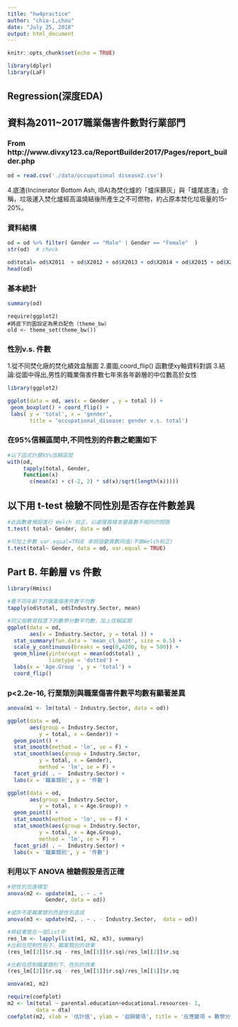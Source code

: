 ```yaml
---
title: "hw4practice"
author: "chia-i,chou"
date: "July 25, 2018"
output: html_document
---
```


```r
knitr::opts_chunk$set(echo = TRUE)
```
```r
library(dplyr)
library(LaF)
```
## Regression(深度EDA)
## 資料為2011~2017職業傷害件數對行業部門
### From http://www.divxy123.ca/ReportBuilder2017/Pages/report_builder.php
```r
od = read.csv('./data/occupational disease2.csv')
``` 

4.底渣(Incinerator Bottom Ash, IBA)為焚化爐的「爐床篩灰」與「爐尾底渣」合稱，垃圾運入焚化爐經高溫燒結後所產生之不可燃物，約占原本焚化垃圾量的15-20%。

### 資料結構
```r
od = od %>% filter( Gender == "Male" | Gender == "Female"  )
str(od)  # check
```
```r
od$total= od$X2011  + od$X2012 + od$X2013 + od$X2014 + od$X2015 + od$X2016 + od$X2017  
head(od)
```

### 基本統計
```r
summary(od)
```

```{rcache=TRUE, warning=FALSE}
require(ggplot2)
#將底下的圖設定為黑白配色（theme_bw）
old <- theme_set(theme_bw())
```
### 性別v.s. 件數
1.從不同焚化廠的焚化績效盒鬚圖
2.畫圖,coord_flip() 函數使xy軸資料對調
3.結論:從圖中得出,男性的職業傷害件數七年來各年齡層的中位數高於女性
```r
library(ggplot2)

ggplot(data = od, aes(x = Gender , y = total )) +
 geom_boxplot() + coord_flip() +   
 labs( y = 'total', x = 'gender', 
       title = 'occupational_disease: gender v.s. total')
``` 

### 在95%信賴區間中,不同性別的件數之範圍如下
```r
#以下函式計算95%信賴區間
with(od,
     tapply(total, Gender,
     function(x) 
       c(mean(x) + c(-2, 2) * sd(x)/sqrt(length(x)))))
```
## 以下用 t-test 檢驗不同性別是否存在件數差異
```r
#此函數會預設進行 Welch 校正，以處理兩樣本變異數不相同的問題
t.test( total~ Gender, data = od)

#可加上參數 var.equal=TRUE 來假設變異數同值(不做Welch校正)
t.test(total~ Gender, data = od, var.equal = TRUE)
```
## Part B. 年齡層  vs 件數
```r
library(Hmisc)
```

```r
#看不同年齡下的職業傷害件數平均數
tapply(od$total, od$Industry.Sector, mean)
```

```r
#同父母教育程度下的數學分數平均數，加上信賴區間
ggplot(data = od,  
       aes(x = Industry.Sector, y = total )) +
  stat_summary(fun.data = 'mean_cl_boot', size = 0.5) +
  scale_y_continuous(breaks = seq(0,4200, by = 500)) +
  geom_hline(yintercept = mean(od$total) , 
             linetype = 'dotted') +
  labs(x = 'Age.Group ', y = 'total') +
  coord_flip()

```

### p<2.2e-16, 行業類別與職業傷害件數平均數有顯著差異
```r
anova(m1 <- lm(total ~ Industry.Sector, data = od))
```

```r
ggplot(data = od, 
       aes(group = Industry.Sector, 
          y = total, x = Gender)) +
  geom_point() +
  stat_smooth(method = 'lm', se = F) +
  stat_smooth(aes(group = Industry.Sector, 
          y = total, x = Gender), 
          method = 'lm', se = F) + 
  facet_grid( . ~  Industry.Sector) +
  labs(x = '職業類別', y = '件數')
```
```r
ggplot(data = od, 
       aes(group = Industry.Sector, 
          y = total, x = Age.Group)) +
  geom_point() +
  stat_smooth(method = 'lm', se = F) +
  stat_smooth(aes(group = Industry.Sector, 
          y = total, x = Age.Group), 
          method = 'lm', se = F) + 
  facet_grid( . ~  Industry.Sector) +
  labs(x = '職業類別', y = '件數')
```

### 利用以下 ANOVA 檢驗假設是否正確
```r
#把性別加進模型
anova(m2 <- update(m1, . ~ . + 
            Gender, data = od))
```

```r
#或許不是職業類別而是性別造成
anova(m3 <- update(m2, . ~ . - Industry.Sector,  data = od))
```

```r
#將結果放在一個list中
res_lm <- lapply(list(m1, m2, m3), summary)
#比較在控制性別下，職業類別的效果
(res_lm[[2]]$r.sq - res_lm[[3]]$r.sq)/res_lm[[2]]$r.sq
```

```r
#比較在控制職業類別下，性別的效果
(res_lm[[2]]$r.sq - res_lm[[1]]$r.sq)/res_lm[[1]]$r.sq
```

```r
anova(m1, m2)
```

```r
require(coefplot)
m2 <- lm(total ~ parental.education+educational.resources- 1, 
         data = dta)
coefplot(m2, xlab = '估計值', ylab = '迴歸變項', title = '反應變項 = 數學分數')
```